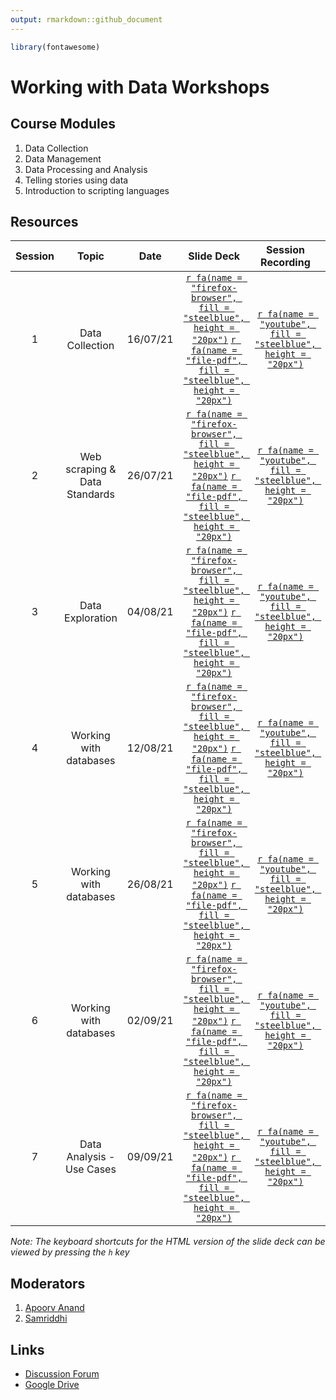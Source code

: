 ```yaml
---
output: rmarkdown::github_document
---
```




```r
library(fontawesome)
```

# Working with Data Workshops

## Course Modules

1. Data Collection
2. Data Management
3. Data Processing and Analysis
4. Telling stories using data
5. Introduction to scripting languages

## Resources

| Session | Topic | Date | Slide Deck | Session Recording | Notes |
| :-----: | :---: | :--: | :--------: | :---------------: | :---: |
| 1 | Data Collection | 16/07/21 | [`r fa(name = "firefox-browser", fill = "steelblue", height = "20px")`](https://civicdatalab.in/Working-with-Data-Workshops/modules/module_1_data_collection/session-1.html) [`r fa(name = "file-pdf", fill = "steelblue", height = "20px")`](https://civicdatalab.in/Working-with-Data-Workshops/modules/module_1_data_collection/session-1.pdf) | [`r fa(name = "youtube", fill = "steelblue", height = "20px")`](https://youtu.be/DwfiBPyxlLM) | [`r fa(name = "file-word", fill = "steelblue", height = "20px")`](https://docs.google.com/document/d/1ZBMfqCvjPmqRQr2cUpVazK81SYK4GFJK3qf3uXxJoOY/edit?usp=sharing) |
| 2 | Web scraping & Data Standards | 26/07/21 | [`r fa(name = "firefox-browser", fill = "steelblue", height = "20px")`](https://civicdatalab.in/Working-with-Data-Workshops/modules/module_1_data_collection/session-2/session-2.html) [`r fa(name = "file-pdf", fill = "steelblue", height = "20px")`](https://civicdatalab.in/Working-with-Data-Workshops/modules/module_1_data_collection/session-2/session-2.pdf) | [`r fa(name = "youtube", fill = "steelblue", height = "20px")`](https://www.youtube.com/watch?v=IaA_qClEFMg) | [`r fa(name = "file-word", fill = "steelblue", height = "20px")`](https://docs.google.com/document/d/1O5AbZhz3rAv9Nyy1BF4GWuvS8-AfR8bzbzU4RzwxTRw/edit) |
| 3 | Data Exploration | 04/08/21 | [`r fa(name = "firefox-browser", fill = "steelblue", height = "20px")`](https://civicdatalab.in/Working-with-Data-Workshops/modules/module_2_data_exploration/session-1.html) [`r fa(name = "file-pdf", fill = "steelblue", height = "20px")`](https://civicdatalab.in/Working-with-Data-Workshops/modules/module_2_data_exploration/session-1.pdf) | [`r fa(name = "youtube", fill = "steelblue", height = "20px")`](https://youtu.be/JRIhWqQNFK8) | [`r fa(name = "file-word", fill = "steelblue", height = "20px")`](https://docs.google.com/document/d/1nSnAOq1Uyr4oaGFe_K-8nr7PFTmYAr4Zb1iizxjtU6k/edit) |
| 4 | Working with databases | 12/08/21 | [`r fa(name = "firefox-browser", fill = "steelblue", height = "20px")`](https://civicdatalab.in/Working-with-Data-Workshops/modules/module_2_data_exploration/session-2.html) [`r fa(name = "file-pdf", fill = "steelblue", height = "20px")`](https://civicdatalab.in/Working-with-Data-Workshops/modules/module_2_data_exploration/session-2.pdf) | [`r fa(name = "youtube", fill = "steelblue", height = "20px")`](https://youtu.be/jKNImiPHII0) | [`r fa(name = "file-word", fill = "steelblue", height = "20px")`](https://docs.google.com/document/d/1cbW0gYCYyiCB788foex-pXM7glZ5oeysJ8dQXCqYIRE/edit?usp=sharing) |
| 5 | Working with databases | 26/08/21 | [`r fa(name = "firefox-browser", fill = "steelblue", height = "20px")`](https://civicdatalab.in/Working-with-Data-Workshops/modules/module_2_data_exploration/session-3.html) [`r fa(name = "file-pdf", fill = "steelblue", height = "20px")`](https://civicdatalab.in/Working-with-Data-Workshops/modules/module_2_data_exploration/session-3.pdf) | [`r fa(name = "youtube", fill = "steelblue", height = "20px")`](https://youtu.be/JNTPkhlHbpQ) | [`r fa(name = "file-word", fill = "steelblue", height = "20px")`](https://docs.google.com/document/d/1jCUYT1qGbKd0FA1VAZ65rUbCJirPnV3WSADHT2HEbHw/edit?usp=sharing) |
| 6 | Working with databases | 02/09/21 | [`r fa(name = "firefox-browser", fill = "steelblue", height = "20px")`](https://civicdatalab.in/Working-with-Data-Workshops/modules/module_2_data_exploration/session-4.html) [`r fa(name = "file-pdf", fill = "steelblue", height = "20px")`](https://civicdatalab.in/Working-with-Data-Workshops/modules/module_2_data_exploration/session-4.pdf) | [`r fa(name = "youtube", fill = "steelblue", height = "20px")`](https://youtu.be/dg9vspdxZUA) | [`r fa(name = "file-word", fill = "steelblue", height = "20px")`]() |
| 7 | Data Analysis - Use Cases | 09/09/21 | [`r fa(name = "firefox-browser", fill = "steelblue", height = "20px")`](https://civicdatalab.in/Working-with-Data-Workshops/modules/module_3_data_analysis/session-1.html) [`r fa(name = "file-pdf", fill = "steelblue", height = "20px")`](https://civicdatalab.in/Working-with-Data-Workshops/modules/module_3_data_analysis/session-1.pdf) | [`r fa(name = "youtube", fill = "steelblue", height = "20px")`]() | [`r fa(name = "file-word", fill = "steelblue", height = "20px")`]() |


_Note: The keyboard shortcuts for the HTML version of the slide deck can be viewed by pressing the `h` key_

## Moderators

1. [Apoorv Anand](mailto:apoorv@civicdatalab.in)
2. [Samriddhi](mailto:samriddhi@civicdatalab.in)

## Links

- [Discussion Forum](https://chat.civicdatalab.in/group/vidhi-data-workshops)
- [Google Drive](https://drive.google.com/drive/folders/1RFCQ19wUuMB5QRTpbEndCjHu_zQ8Rx6y?usp=sharing)
